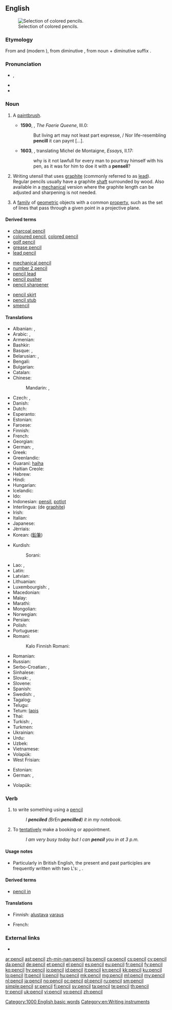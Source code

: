 ==English==
{{wikipedia}}
[[Image:Colouring pencils.jpg|thumb|Selection of colored pencils.]]

===Etymology===
From {{etyl|xno}} and {{etyl|fro}} {{term|pincil}} (modern {{term|pinceau||paintbrush}}), from {{etyl|la}} diminutive {{term|peniculus||brush}}, from noun {{term|penis||tail}} + diminutive suffix {{term|-culus|lang=la}}.

===Pronunciation===
* {{IPA|/ˈpɛnsəl/}}, {{X-SAMPA|/"pEns@l/}}
* {{audio|en-us-pencil.ogg|Audio (US)}}
* {{rhymes|ɛnsəl}}

===Noun===
{{en-noun}}

# {{obsolete}} A [[paintbrush]].
#* '''1590''', {{w|Edmund Spenser}}, ''The Faerie Queene'', III.0:
#*: But living art may not least part expresse, / Nor life-resembling '''pencill''' it can paynt [...].
#* '''1603''', {{w|John Florio}}, translating Michel de Montaigne, ''Essays'', II.17:
#*: why is it not lawfull for every man to pourtray himself with his pen, as it was for him to doe it with a '''pensell'''?
# Writing utensil that uses [[graphite]] (commonly referred to as [[lead]]). Regular pencils usually have a graphite [[shaft]] surrounded by wood. Also available in a [[mechanical]] version where the graphite length can be adjusted and sharpening is not needed.
# {{geometry}} A [[family]] of [[geometric]] objects with a common [[property]], such as the set of lines that pass through a given point in a projective plane.

====Derived terms====
{{rel-top3|Terms derived from ''pencil'' (noun)}}
* [[charcoal pencil]]
* [[coloured pencil]], [[colored pencil]]
* [[golf pencil]]
* [[grease pencil]]
* [[lead pencil]]
{{rel-mid3}}
* [[mechanical pencil]]
* [[number 2 pencil]]
* [[pencil lead]]
* [[pencil pusher]]
* [[pencil sharpener]]
{{rel-mid3}}
* [[pencil skirt]]
* [[pencil stub]]
* [[smencil]]
{{rel-bottom}}

====Translations====
{{trans-top|graphite writing-instrument}}
* Albanian: {{t-|sq|laps}}, {{t-|sq|kalem}}
* Arabic: {{t+|ar|قلم|m|tr=qálam}},  {{t-|ar|قلم رصاص|m|tr=qálam raSaaS}}
* Armenian: {{t-|hy|մատիտ|tr=matit}}
* Bashkir: {{tø|ba|ҡәләм|tr=qäläm|sc=Cyrl}}
* Basque: {{t-|eu|arkatz}}, {{t-|eu|lapitz}}
* Belarusian: {{t-|be|аловак|m|tr=alóvak|sc=Cyrl}}, {{t-|be|карандаш|m|tr=karandáš|sc=Cyrl}}
* Bengali: {{t-|bn|পেনসিল|tr=pēnsil|sc=Beng}}
* Bulgarian: {{t+|bg|молив|m|tr=moliv}}
* Catalan: {{t+|ca|llapis|m}}
* Chinese:
*: Mandarin: {{t-|cmn|鉛筆|sc=Hani}}, {{t-|cmn|铅笔|tr=qiānbǐ|sc=Hani}}
* Czech: {{t+|cs|tužka|f}}, {{t-|cs|olůvko|n}} {{qualifier|historical}}
* Danish: {{t-|da|blyant|c}}
* Dutch: {{t+|nl|potlood|n}}
* Esperanto: {{t-|eo|krajono}}
* Estonian: {{t-|et|pliiats}}
* Faroese: {{t-|fo|blýantur|m}}
* Finnish: {{t+|fi|lyijykynä}}
* French: {{t+|fr|crayon|m}}
* Georgian: {{t-|ka|ფანქარი|tr=p'ank'ari|sc=Geor}}
* German: {{gloss|non-colored}} {{t+|de|Bleistift|m}}, {{gloss|colored}} {{t+|de|Buntstift|m}}
* Greek: {{t+|el|μολύβι|n|tr=molývi}}
* Greenlandic: {{t-|kl|aqerluusaq}}
* Guaraní: [[haiha]]
* Haitian Creole: {{tø|ht|kreyon}}
* Hebrew: {{t+|he|עיפרון|m|alt=עִפָּרוֹן|tr=iparón}}
* Hindi: {{t-|hi|पेन्सिल|f|tr=pensil}}
* Hungarian: {{t+|hu|ceruza}}
* Icelandic: {{t+|is|blýantur|m}}
* Ido: {{t+|io|krayono}}
* Indonesian: [[pensil]], [[potlot]]
* Interlingua: {{t-|ia|stilo}} (de [[graphite]])
* Irish: {{t-|ga|peann luaidhe|m}}
* Italian: {{t+|it|matita|f}}
* Japanese: {{t+|ja|鉛筆|tr=えんぴつ, enpitsu}}
* Jèrriais: {{tø|roa-jer|crèyon|m}}
* Korean: {{t+|ko|연필|tr=yeonpil|sc=Hang}} ([[鉛筆]])
{{trans-mid}}
* Kurdish:
*: Sorani: {{t|ku|پێنووس}}
* Lao: {{t+|lo|ສໍ|tr=söö|sc=Laoo}}, {{t-|lo|ສໍດໍາ|tr=söödam|sc=Laoo}}
* Latin: {{t+|la|plumbum}}
* Latvian: {{t-|lv|zīmulis|m}}
* Lithuanian: {{t+|lt|pieštukas|m}}
* Luxembourgish: {{t-|lb|Bläistëft|n}}, {{t-|lb|Kräijong|n}}
* Macedonian: {{t-|mk|молив|m|tr=móliv}}
* Malay: {{t-|ms|pensil}}
* Marathi: {{t-|mr|पेन्सिल|sc=Deva}}
* Mongolian: {{t-|mn|харандаа|tr=harandaa|sc=Cyrl}}
* Norwegian: {{t+|no|blyant}}
* Persian: {{t+|fa|مداد|tr=medâd}}
* Polish: {{t+|pl|ołówek|m}}
* Portuguese: {{t+|pt|lápis|m}}
* Romani:
*: Kalo Finnish Romani: {{tø|rmf|blyijako ranniboskero}}
* Romanian: {{t-|ro|creion|n}}
* Russian: {{t+|ru|карандаш|m|tr=karandáš}}
* Serbo-Croatian: {{t-|sh|olovka|f}}, {{t-|sh|pisaljka|f}}
* Sinhalese: {{t+|si|පැන්සල|tr=pänsala|sc=Sinh}}
* Slovak: {{t-|sk|ceruza}}, {{t-|sk|ceruzka|f}}
* Slovene: {{t+|sl|svinčnik|m}}
* Spanish: {{t+|es|lápiz|m}}
* Swedish: {{t+|sv|blyertspenna|c}}, {{t+|sv|penna|c}}
* Tagalog: {{t-|tl|lapis}}
* Telugu: {{t+|te|పెన్సిలు|tr=pensilu}}
* Tetum: [[lapis]]
* Thai: {{t-|th|ดินสอ|tr=dinsǎaw|sc=Thai}}
* Turkish: {{t+|tr|kalem}}, {{t-|tr|karakalem}}
* Turkmen: {{t-|tk|galam}}
* Ukrainian: {{t+|uk|олівець|m|tr=olivéc'|sc=Cyrl}}
* Urdu: {{t-|ur|پنسل|f|tr=pensil|sc=ur-Arab}}
* Uzbek: {{t-|uz|qalam}}
* Vietnamese: {{t+|vi|bút chì}}
* Volapük: {{t+|vo|stib}}
* West Frisian: {{t+|fy|potlead|n}}
{{trans-bottom}}

{{trans-top|slate writing-instrument}}
* Estonian: {{t-|et|krihvel}}
* German: {{t+|de|Griffel|m}}, {{t-|de|Tafelstift|m}}
{{trans-mid}}
* Volapük: {{t+|vo|gliv}}
{{trans-bottom}}

===Verb===
{{en-verb|pencils|''Commonwealth'' '''[[pencilling]]''', ''US'' '''[[penciling]]'''|''Commonwealth'' '''[[pencilled]]''', ''US'' '''[[penciled]]'''}}

# to write something using a [[pencil]]
#: ''I '''penciled''' (''BrEn:'' '''pencilled''') it in my notebook.''
# To [[tentatively]] make a booking or appointment.
#: ''I am very busy today but I can '''pencil''' you in at 3 p.m.''

====Usage notes====
* Particularly in British English, the present and past participles are frequently written with two L's: {{term|pencilling|lang=en}}, {{term|pencilled|lang=en}}.

====Derived terms====
* [[pencil in]]

====Translations====
{{trans-top|to make a tentative booking}}
* Finnish: {{t+|fi|tehdä}} [[alustava]] [[varaus]]
{{trans-mid}}
* French: {{t-|fr|poser une option}}
{{trans-bottom}}

===External links===
* {{pedialite}}

[[Category:1000 English basic words]]
[[Category:en:Writing instruments]]

[[ar:pencil]]
[[ast:pencil]]
[[zh-min-nan:pencil]]
[[bs:pencil]]
[[ca:pencil]]
[[cs:pencil]]
[[cy:pencil]]
[[da:pencil]]
[[de:pencil]]
[[et:pencil]]
[[el:pencil]]
[[es:pencil]]
[[eu:pencil]]
[[fr:pencil]]
[[fy:pencil]]
[[ko:pencil]]
[[hy:pencil]]
[[io:pencil]]
[[id:pencil]]
[[it:pencil]]
[[kn:pencil]]
[[kk:pencil]]
[[ku:pencil]]
[[lo:pencil]]
[[lt:pencil]]
[[li:pencil]]
[[hu:pencil]]
[[mk:pencil]]
[[mg:pencil]]
[[ml:pencil]]
[[my:pencil]]
[[nl:pencil]]
[[ja:pencil]]
[[no:pencil]]
[[oc:pencil]]
[[pl:pencil]]
[[ru:pencil]]
[[sm:pencil]]
[[simple:pencil]]
[[sr:pencil]]
[[fi:pencil]]
[[sv:pencil]]
[[ta:pencil]]
[[te:pencil]]
[[th:pencil]]
[[tr:pencil]]
[[uk:pencil]]
[[vi:pencil]]
[[vo:pencil]]
[[zh:pencil]]